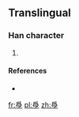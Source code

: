 ==Translingual==

===Han character===
{{Han char|rn=87|rad=爪|as=10|sn=14|four=|canj=BHFN}}

# {{defn|Han|sort=爪10}}

====References====
* {{Han ref|kx=0689.221|dj=1102.211|hdz=32036.111|uh=7233|ud=29235}}

[[fr:爳]]
[[pl:爳]]
[[zh:爳]]